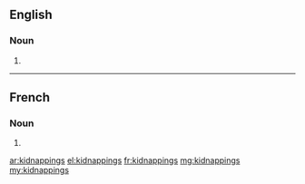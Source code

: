 ==English==

===Noun===
{{head|en|plural}}

# {{plural of|kidnapping|lang=en}}

----

==French==

===Noun===
{{head|fr|plural}} {{p}}

# {{plural of|kidnapping|lang=fr}}

[[ar:kidnappings]]
[[el:kidnappings]]
[[fr:kidnappings]]
[[mg:kidnappings]]
[[my:kidnappings]]